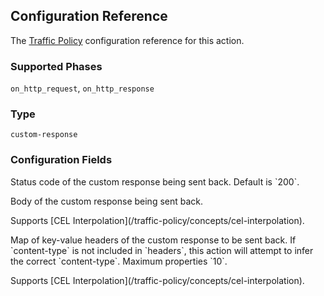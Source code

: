 
## Configuration Reference

The [Traffic Policy](/traffic-policy/) configuration
reference for this action.

### Supported Phases

`on_http_request`, `on_http_response`

### Type

`custom-response`

### Configuration Fields

<Config>
	<ConfigItem title="status_code" type="integer">
		<p>Status code of the custom response being sent back. Default is `200`.</p>
	</ConfigItem>
	<ConfigItem title="body" type="string">
		<p>Body of the custom response being sent back.</p>
		<p>
			Supports [CEL Interpolation](/traffic-policy/concepts/cel-interpolation).
		</p>
	</ConfigItem>
	<ConfigItem title="headers" type="object" cel={true}>
		<p>
			Map of key-value headers of the custom response to be sent back. If
			`content-type` is not included in `headers`, this action will attempt to
			infer the correct `content-type`. Maximum properties `10`.
		</p>
		<p>
			Supports [CEL Interpolation](/traffic-policy/concepts/cel-interpolation).
		</p>
	</ConfigItem>
</Config>
